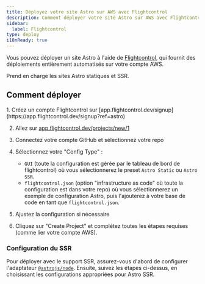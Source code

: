 ```yaml
---
title: Déployez votre site Astro sur AWS avec Flightcontrol
description: Comment déployer votre site Astro sur AWS avec Flightcontrol
sidebar:
  label: Flightcontrol
type: deploy
i18nReady: true
---
```


Vous pouvez déployer un site Astro à l'aide de [Flightcontrol](https://www.flightcontrol.dev?ref=astro), qui fournit des déploiements entièrement automatisés sur votre compte AWS.

Prend en charge les sites Astro statiques et SSR.

## Comment déployer

<Steps>
1. Créez un compte Flightcontrol sur [app.flightcontrol.dev/signup](https://app.flightcontrol.dev/signup?ref=astro)

2. Allez sur [app.flightcontrol.dev/projects/new/1](https://app.flightcontrol.dev/projects/new/1)

3. Connectez votre compte GitHub et sélectionnez votre repo

4. Sélectionnez votre "Config Type" :
    - `GUI` (toute la configuration est gérée par le tableau de bord de flightcontrol) où vous sélectionnerez le preset `Astro Static` ou `Astro SSR`.
    - `flightcontrol.json` (option "infrastructure as code" où toute la configuration est dans votre repo) où vous sélectionnerez un exemple de configuration Astro, puis l'ajouterez à votre base de code en tant que `flightcontrol.json`.

5. Ajustez la configuration si nécessaire

6. Cliquez sur "Create Project" et complétez toutes les étapes requises (comme lier votre compte AWS).
</Steps>

### Configuration du SSR

Pour déployer avec le support SSR, assurez-vous d'abord de configurer l'adaptateur [`@astrojs/node`](/fr/guides/integrations-guide/node/). Ensuite, suivez les étapes ci-dessus, en choisissant les configurations appropriées pour Astro SSR.
